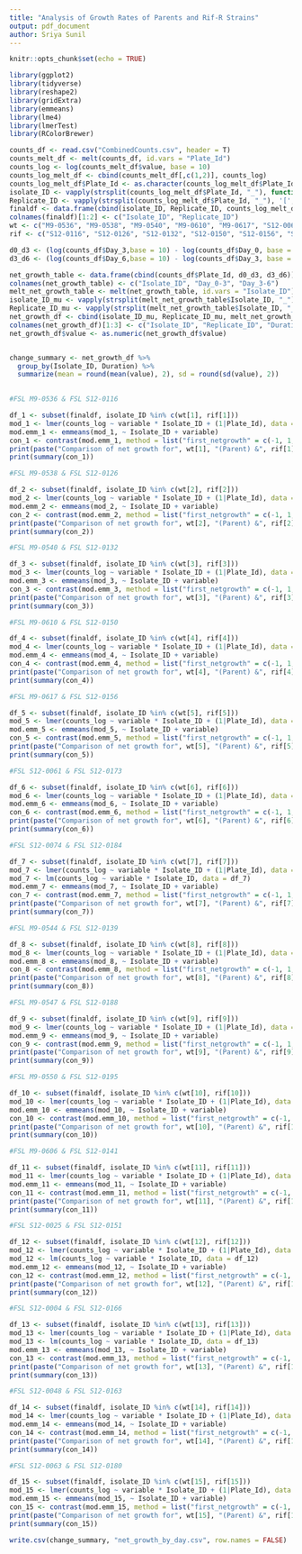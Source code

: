 ```yaml
---
title: "Analysis of Growth Rates of Parents and Rif-R Strains"
output: pdf_document
author: Sriya Sunil
---
```


```r
knitr::opts_chunk$set(echo = TRUE)
```

```r
library(ggplot2)
library(tidyverse)
library(reshape2)
library(gridExtra)
library(emmeans)
library(lme4)
library(lmerTest)
library(RColorBrewer)
```

```r
counts_df <- read.csv("CombinedCounts.csv", header = T)
counts_melt_df <- melt(counts_df, id.vars = "Plate_Id")
counts_log <- log(counts_melt_df$value, base = 10)
counts_log_melt_df <- cbind(counts_melt_df[,c(1,2)], counts_log)
counts_log_melt_df$Plate_Id <- as.character(counts_log_melt_df$Plate_Id)
isolate_ID <- vapply(strsplit(counts_log_melt_df$Plate_Id, "_"), function(x) paste(x[1:2], collapse = "-"), FUN.VALUE = character(1L))
Replicate_ID <- vapply(strsplit(counts_log_melt_df$Plate_Id, "_"), '[', 3, FUN.VALUE = character(1))
finaldf <- data.frame(cbind(isolate_ID, Replicate_ID, counts_log_melt_df))
colnames(finaldf)[1:2] <- c("Isolate_ID", "Replicate_ID")
wt <- c("M9-0536", "M9-0538", "M9-0540", "M9-0610", "M9-0617", "S12-0061", "S12-0074", "M9-0544", "M9-0547", "M9-0550", "M9-0606", "S12-0025", "S12-0004", "S12-0048", "S12-0063")
rif <- c("S12-0116", "S12-0126", "S12-0132", "S12-0150", "S12-0156", "S12-0173", "S12-0184", "S12-0139", "S12-0188", "S12-0195", "S12-0141", "S12-0151", "S12-0166", "S12-0163", "S12-0180")
```

```r
d0_d3 <- (log(counts_df$Day_3,base = 10) - log(counts_df$Day_0, base = 10))
d3_d6 <- (log(counts_df$Day_6,base = 10) - log(counts_df$Day_3, base = 10))

net_growth_table <- data.frame(cbind(counts_df$Plate_Id, d0_d3, d3_d6))
colnames(net_growth_table) <- c("Isolate_ID", "Day_0-3", "Day_3-6")
melt_net_growth_table <- melt(net_growth_table, id.vars = "Isolate_ID")
isolate_ID_mu <- vapply(strsplit(melt_net_growth_table$Isolate_ID, "_"), function(x) paste(x[1:2], collapse = "-"), FUN.VALUE = character(1L))
Replicate_ID_mu <- vapply(strsplit(melt_net_growth_table$Isolate_ID, "_"), '[', 3, FUN.VALUE = character(1))
net_growth_df <- cbind(isolate_ID_mu, Replicate_ID_mu, melt_net_growth_table[,2:3])
colnames(net_growth_df)[1:3] <- c("Isolate_ID", "Replicate_ID", "Duration")
net_growth_df$value <- as.numeric(net_growth_df$value)


change_summary <- net_growth_df %>%
  group_by(Isolate_ID, Duration) %>%
  summarize(mean = round(mean(value), 2), sd = round(sd(value), 2))
  

```


```r
#FSL M9-0536 & FSL S12-0116

df_1 <- subset(finaldf, isolate_ID %in% c(wt[1], rif[1]))
mod_1 <- lmer(counts_log ~ variable * Isolate_ID + (1|Plate_Id), data = df_1)
mod.emm_1 <- emmeans(mod_1, ~ Isolate_ID + variable)
con_1 <- contrast(mod.emm_1, method = list("first_netgrowth" = c(-1, 1, 1, -1, 0, 0), "second_netgrowth" = c(0, 0, -1, 1, 1, -1)))
print(paste("Comparison of net growth for", wt[1], "(Parent) &", rif[1], "(Rif-R)", sep = " "))
print(summary(con_1))

#FSL M9-0538 & FSL S12-0126

df_2 <- subset(finaldf, isolate_ID %in% c(wt[2], rif[2]))
mod_2 <- lmer(counts_log ~ variable * Isolate_ID + (1|Plate_Id), data = df_2)
mod.emm_2 <- emmeans(mod_2, ~ Isolate_ID + variable)
con_2 <- contrast(mod.emm_2, method = list("first_netgrowth" = c(-1, 1, 1, -1, 0, 0), "second_netgrowth" = c(0, 0, -1, 1, 1, -1)))
print(paste("Comparison of net growth for", wt[2], "(Parent) &", rif[2], "(Rif-R)", sep = " "))
print(summary(con_2))

#FSL M9-0540 & FSL S12-0132

df_3 <- subset(finaldf, isolate_ID %in% c(wt[3], rif[3]))
mod_3 <- lmer(counts_log ~ variable * Isolate_ID + (1|Plate_Id), data = df_3)
mod.emm_3 <- emmeans(mod_3, ~ Isolate_ID + variable)
con_3 <- contrast(mod.emm_3, method = list("first_netgrowth" = c(-1, 1, 1, -1, 0, 0), "second_netgrowth" = c(0, 0, -1, 1, 1, -1)))
print(paste("Comparison of net growth for", wt[3], "(Parent) &", rif[3], "(Rif-R)", sep = " "))
print(summary(con_3))

#FSL M9-0610 & FSL S12-0150

df_4 <- subset(finaldf, isolate_ID %in% c(wt[4], rif[4]))
mod_4 <- lmer(counts_log ~ variable * Isolate_ID + (1|Plate_Id), data = df_4)
mod.emm_4 <- emmeans(mod_4, ~ Isolate_ID + variable)
con_4 <- contrast(mod.emm_4, method = list("first_netgrowth" = c(-1, 1, 1, -1, 0, 0), "second_netgrowth" = c(0, 0, -1, 1, 1, -1)))
print(paste("Comparison of net growth for", wt[4], "(Parent) &", rif[4], "(Rif-R)", sep = " "))
print(summary(con_4))

#FSL M9-0617 & FSL S12-0156

df_5 <- subset(finaldf, isolate_ID %in% c(wt[5], rif[5]))
mod_5 <- lmer(counts_log ~ variable * Isolate_ID + (1|Plate_Id), data = df_5)
mod.emm_5 <- emmeans(mod_5, ~ Isolate_ID + variable)
con_5 <- contrast(mod.emm_5, method = list("first_netgrowth" = c(-1, 1, 1, -1, 0, 0), "second_netgrowth" = c(0, 0, -1, 1, 1, -1)))
print(paste("Comparison of net growth for", wt[5], "(Parent) &", rif[5], "(Rif-R)", sep = " "))
print(summary(con_5))

#FSL S12-0061 & FSL S12-0173

df_6 <- subset(finaldf, isolate_ID %in% c(wt[6], rif[6]))
mod_6 <- lmer(counts_log ~ variable * Isolate_ID + (1|Plate_Id), data = df_6)
mod.emm_6 <- emmeans(mod_6, ~ Isolate_ID + variable)
con_6 <- contrast(mod.emm_6, method = list("first_netgrowth" = c(-1, 1, 1, -1, 0, 0), "second_netgrowth" = c(0, 0, -1, 1, 1, -1)))
print(paste("Comparison of net growth for", wt[6], "(Parent) &", rif[6], "(Rif-R)", sep = " "))
print(summary(con_6))

#FSL S12-0074 & FSL S12-0184

df_7 <- subset(finaldf, isolate_ID %in% c(wt[7], rif[7]))
mod_7 <- lmer(counts_log ~ variable * Isolate_ID + (1|Plate_Id), data = df_7) #Boundary is singular. Will use "lm"
mod_7 <- lm(counts_log ~ variable * Isolate_ID, data = df_7)
mod.emm_7 <- emmeans(mod_7, ~ Isolate_ID + variable)
con_7 <- contrast(mod.emm_7, method = list("first_netgrowth" = c(-1, 1, 1, -1, 0, 0), "second_netgrowth" = c(0, 0, -1, 1, 1, -1)))
print(paste("Comparison of net growth for", wt[7], "(Parent) &", rif[7], "(Rif-R)", sep = " "))
print(summary(con_7))

#FSL M9-0544 & FSL S12-0139

df_8 <- subset(finaldf, isolate_ID %in% c(wt[8], rif[8]))
mod_8 <- lmer(counts_log ~ variable * Isolate_ID + (1|Plate_Id), data = df_8) 
mod.emm_8 <- emmeans(mod_8, ~ Isolate_ID + variable)
con_8 <- contrast(mod.emm_8, method = list("first_netgrowth" = c(-1, 1, 1, -1, 0, 0), "second_netgrowth" = c(0, 0, -1, 1, 1, -1)))
print(paste("Comparison of net growth for", wt[8], "(Parent) &", rif[8], "(Rif-R)", sep = " "))
print(summary(con_8))

#FSL M9-0547 & FSL S12-0188

df_9 <- subset(finaldf, isolate_ID %in% c(wt[9], rif[9]))
mod_9 <- lmer(counts_log ~ variable * Isolate_ID + (1|Plate_Id), data = df_9) 
mod.emm_9 <- emmeans(mod_9, ~ Isolate_ID + variable)
con_9 <- contrast(mod.emm_9, method = list("first_netgrowth" = c(-1, 1, 1, -1, 0, 0), "second_netgrowth" = c(0, 0, -1, 1, 1, -1)))
print(paste("Comparison of net growth for", wt[9], "(Parent) &", rif[9], "(Rif-R)", sep = " "))
print(summary(con_9))

#FSL M9-0550 & FSL S12-0195

df_10 <- subset(finaldf, isolate_ID %in% c(wt[10], rif[10]))
mod_10 <- lmer(counts_log ~ variable * Isolate_ID + (1|Plate_Id), data = df_10) 
mod.emm_10 <- emmeans(mod_10, ~ Isolate_ID + variable)
con_10 <- contrast(mod.emm_10, method = list("first_netgrowth" = c(-1, 1, 1, -1, 0, 0), "second_netgrowth" = c(0, 0, -1, 1, 1, -1)))
print(paste("Comparison of net growth for", wt[10], "(Parent) &", rif[10], "(Rif-R)", sep = " "))
print(summary(con_10))

#FSL M9-0606 & FSL S12-0141

df_11 <- subset(finaldf, isolate_ID %in% c(wt[11], rif[11]))
mod_11 <- lmer(counts_log ~ variable * Isolate_ID + (1|Plate_Id), data = df_11) 
mod.emm_11 <- emmeans(mod_11, ~ Isolate_ID + variable)
con_11 <- contrast(mod.emm_11, method = list("first_netgrowth" = c(-1, 1, 1, -1, 0, 0), "second_netgrowth" = c(0, 0, -1, 1, 1, -1)))
print(paste("Comparison of net growth for", wt[11], "(Parent) &", rif[11], "(Rif-R)", sep = " "))
print(summary(con_11))

#FSL S12-0025 & FSL S12-0151

df_12 <- subset(finaldf, isolate_ID %in% c(wt[12], rif[12]))
mod_12 <- lmer(counts_log ~ variable * Isolate_ID + (1|Plate_Id), data = df_12) #Boundary is singular. Will use "lm"
mod_12 <- lm(counts_log ~ variable * Isolate_ID, data = df_12)
mod.emm_12 <- emmeans(mod_12, ~ Isolate_ID + variable)
con_12 <- contrast(mod.emm_12, method = list("first_netgrowth" = c(-1, 1, 1, -1, 0, 0), "second_netgrowth" = c(0, 0, -1, 1, 1, -1)))
print(paste("Comparison of net growth for", wt[12], "(Parent) &", rif[12], "(Rif-R)", sep = " "))
print(summary(con_12))

#FSL S12-0004 & FSL S12-0166

df_13 <- subset(finaldf, isolate_ID %in% c(wt[13], rif[13]))
mod_13 <- lmer(counts_log ~ variable * Isolate_ID + (1|Plate_Id), data = df_13) #Boundary is singular. Will use "lm"
mod_13 <- lm(counts_log ~ variable * Isolate_ID, data = df_13) 
mod.emm_13 <- emmeans(mod_13, ~ Isolate_ID + variable)
con_13 <- contrast(mod.emm_13, method = list("first_netgrowth" = c(-1, 1, 1, -1, 0, 0), "second_netgrowth" = c(0, 0, -1, 1, 1, -1)))
print(paste("Comparison of net growth for", wt[13], "(Parent) &", rif[13], "(Rif-R)", sep = " "))
print(summary(con_13))

#FSL S12-0048 & FSL S12-0163

df_14 <- subset(finaldf, isolate_ID %in% c(wt[14], rif[14]))
mod_14 <- lmer(counts_log ~ variable * Isolate_ID + (1|Plate_Id), data = df_14) 
mod.emm_14 <- emmeans(mod_14, ~ Isolate_ID + variable)
con_14 <- contrast(mod.emm_14, method = list("first_netgrowth" = c(-1, 1, 1, -1, 0, 0), "second_netgrowth" = c(0, 0, -1, 1, 1, -1)))
print(paste("Comparison of net growth for", wt[14], "(Parent) &", rif[14], "(Rif-R)", sep = " "))
print(summary(con_14))

#FSL S12-0063 & FSL S12-0180

df_15 <- subset(finaldf, isolate_ID %in% c(wt[15], rif[15]))
mod_15 <- lmer(counts_log ~ variable * Isolate_ID + (1|Plate_Id), data = df_15) 
mod.emm_15 <- emmeans(mod_15, ~ Isolate_ID + variable)
con_15 <- contrast(mod.emm_15, method = list("first_netgrowth" = c(-1, 1, 1, -1, 0, 0), "second_netgrowth" = c(0, 0, -1, 1, 1, -1)))
print(paste("Comparison of net growth for", wt[15], "(Parent) &", rif[15], "(Rif-R)", sep = " "))
print(summary(con_15))

```

```r
write.csv(change_summary, "net_growth_by_day.csv", row.names = FALSE)
```

